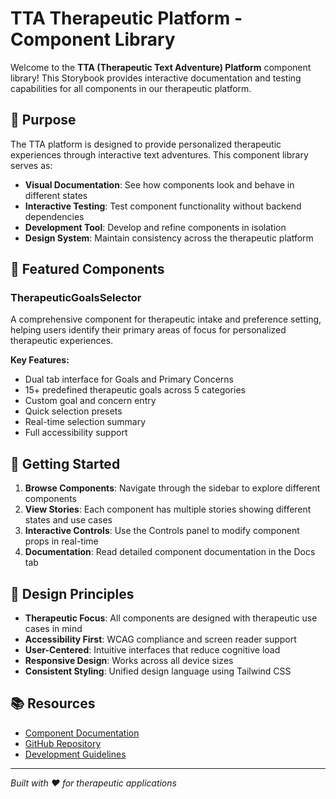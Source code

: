 
<Meta title="TTA Platform/Introduction" />

# TTA Therapeutic Platform - Component Library

Welcome to the **TTA (Therapeutic Text Adventure) Platform** component library! This Storybook provides interactive documentation and testing capabilities for all components in our therapeutic platform.

## 🎯 Purpose

The TTA platform is designed to provide personalized therapeutic experiences through interactive text adventures. This component library serves as:

- **Visual Documentation**: See how components look and behave in different states
- **Interactive Testing**: Test component functionality without backend dependencies
- **Development Tool**: Develop and refine components in isolation
- **Design System**: Maintain consistency across the therapeutic platform

## 🧩 Featured Components

### TherapeuticGoalsSelector
A comprehensive component for therapeutic intake and preference setting, helping users identify their primary areas of focus for personalized therapeutic experiences.

**Key Features:**
- Dual tab interface for Goals and Primary Concerns
- 15+ predefined therapeutic goals across 5 categories
- Custom goal and concern entry
- Quick selection presets
- Real-time selection summary
- Full accessibility support

## 🚀 Getting Started

1. **Browse Components**: Navigate through the sidebar to explore different components
2. **View Stories**: Each component has multiple stories showing different states and use cases
3. **Interactive Controls**: Use the Controls panel to modify component props in real-time
4. **Documentation**: Read detailed component documentation in the Docs tab

## 🎨 Design Principles

- **Therapeutic Focus**: All components are designed with therapeutic use cases in mind
- **Accessibility First**: WCAG compliance and screen reader support
- **User-Centered**: Intuitive interfaces that reduce cognitive load
- **Responsive Design**: Works across all device sizes
- **Consistent Styling**: Unified design language using Tailwind CSS

## 📚 Resources

- [Component Documentation](/?path=/docs/components-playerpreferences-therapeuticgoalsselector--docs)
- [GitHub Repository](https://github.com/theinterneti/TTA.git)
- [Development Guidelines](/?path=/docs/development-guidelines--docs)

---

*Built with ❤️ for therapeutic applications*
